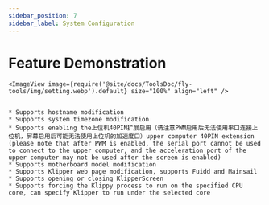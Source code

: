 ```yaml
---
sidebar_position: 7
sidebar_label: System Configuration
---
```






# Feature Demonstration

    <ImageView image={require('@site/docs/ToolsDoc/fly-tools/img/setting.webp').default} size="100%" align="left" />


    * Supports hostname modification
    * Supports system timezone modification
    * Supports enabling the上位机40PIN扩展启用（请注意PWM启用后无法使用串口连接上位机，屏幕启用后可能无法使用上位机的加速度口）upper computer 40PIN extension (please note that after PWM is enabled, the serial port cannot be used to connect to the upper computer, and the acceleration port of the upper computer may not be used after the screen is enabled)
    * Supports motherboard model modification
    * Supports Klipper web page modification, supports Fuidd and Mainsail
    * Supports opening or closing KlipperScreen
    * Supports forcing the Klippy process to run on the specified CPU core, can specify Klipper to run under the selected core
